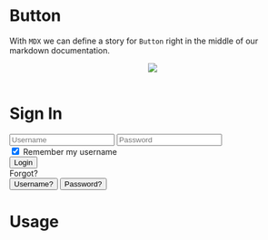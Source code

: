 
<Meta title="Example/Views/LoginDialog" component={Button} />

# Button

With `MDX` we can define a story for `Button` right in the middle of our
markdown documentation.

<Canvas>
<Story name="All Buttons">
<form className='card w-[400px]'>
  <header className='flex items-center justify-center'>
    <img className='h-[48px] w-[48px]' src='https://api.manheim.com/assets/images/manheimLogo.svg' />
  </header>
  <main className='space-y-4'>
    <h1 className='text-center'>Sign In</h1>
    <div className='space-y-2'>
      <input type='text' className='w-full' placeholder="Username" />
      <input type='password' className='w-full' placeholder="Password" />
    </div>
    <div>
      <input type='checkbox' checked />
      <label>Remember my username</label>
    </div>
    <button type='submit' className='w-full center'>Login</button>
  </main>
  <footer className='flex justify-between items-center'>
    <div>Forgot?</div>
    <div className='text-xs'>
      <button className='aux p-2'>Username?</button>
      <button className='aux p-2'>Password?</button>
    </div>
  </footer>
</form>
</Story>
</Canvas>

# Usage
